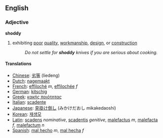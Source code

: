 ==English==
===Adjective===
'''shoddy'''
#exhibiting [[poor]] [[quality]], [[workmanship]], [[design]], or [[construction]]
#:''Do not settle for '''shoddy''' knives if you are serious about cooking.''

====Translations====
*[[Chinese]]: [[劣等]] (liedeng)
*[[Dutch]]: [[nagemaakt]]
*[[French]]: [[effiloché]] ''m'', [[effilochée]] ''f''
*[[German]]: [[kitschig]]
*[[Greek]]: [[κακής ποιότητας]]
*[[Italian]]: [[scadente]]
*[[Japanese]]: [[見掛け倒し]] (みかけだおし mikakedaoshi)
*[[Korean]]: [[재생모]]
*[[Latin]]: [[scadens]] ''nominative'', [[scadentis]] ''genitive'', [[malefactus]] ''m'', [[malefacta]] ''f'', [[malefactum]] ''n''
*[[Spanish]]: [[mal hecho]] ''m'', [[mal hecha]] ''f''